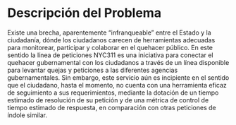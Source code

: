 # Descripción del Problema {#problema}

Existe una brecha, aparentemente "infranqueable" entre el Estado y la ciudadanía, dónde los ciudadanos carecen de herramientas adecuadas para monitorear, participar y colaborar en el quehacer público. En este sentido la línea de peticiones NYC311 es una iniciativa para conectar el quehacer gubernamental con los ciudadanos a través de un línea disponible para levantar quejas y peticiones a las diferentes agencias gubernamentales. Sin embargo, este servicio aún es incipiente en el sentido que el ciudadano, hasta el momento, no cuenta con una herramienta eficaz de seguimiento a sus requerimientos, mediante la dotación de un tiempo estimado de resolución de su petición y de una métrica de control de tiempo estimado de respuesta, en comparación con otras peticiones de índole similar.